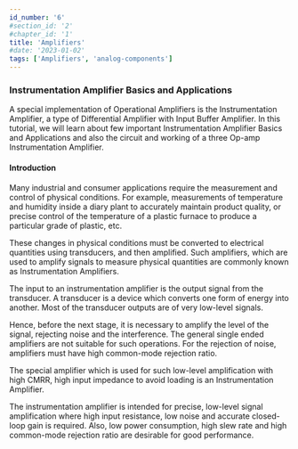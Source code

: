 ```yaml
---
id_number: '6'
#section_id: '2'
#chapter_id: '1'
title: 'Amplifiers'
#date: '2023-01-02'
tags: ['Amplifiers', 'analog-components']
---
```


### Instrumentation Amplifier Basics and Applications

A special implementation of Operational Amplifiers is the Instrumentation Amplifier, a type of Differential Amplifier with Input Buffer Amplifier. In this tutorial, we will learn about few important Instrumentation Amplifier Basics and Applications and also the circuit and working of a three Op-amp Instrumentation Amplifier.

#### Introduction

Many industrial and consumer applications require the measurement and control of physical conditions. For example, measurements of temperature and humidity inside a diary plant to accurately maintain product quality, or precise control of the temperature of a plastic furnace to produce a particular grade of plastic, etc.

These changes in physical conditions must be converted to electrical quantities using transducers, and then amplified. Such amplifiers, which are used to amplify signals to measure physical quantities are commonly known as Instrumentation Amplifiers.

The input to an instrumentation amplifier is the output signal from the transducer. A transducer is a device which converts one form of energy into another. Most of the transducer outputs are of very low-level signals.

Hence, before the next stage, it is necessary to amplify the level of the signal, rejecting noise and the interference. The general single ended amplifiers are not suitable for such operations. For the rejection of noise, amplifiers must have high common-mode rejection ratio.

The special amplifier which is used for such low-level amplification with high CMRR, high input impedance to avoid loading is an Instrumentation Amplifier.

The instrumentation amplifier is intended for precise, low-level signal amplification where high input resistance, low noise and accurate closed-loop gain is required. Also, low power consumption, high slew rate and high common-mode rejection ratio are desirable for good performance.